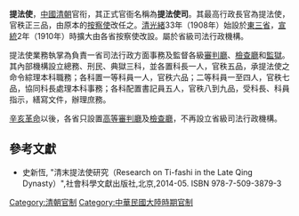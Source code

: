 {{Unreferenced|time=2009-04-02}}

'''提法使'''，[[中國|中國]][[清朝|清朝]]官衔，其正式官衙名稱為'''提法使司'''。其最高行政長官為提法使，官秩正三品，由原本的[[按察使|按察使]]改任之。[[清|清]][[光緒|光緒]]33年（1908年）始設於[[東三省|東三省]]，[[宣統|宣統]]2年（1910年）時擴大由各省按察使改設。屬於省級司法行政機構。

提法使業務執掌為負責一省司法行政方面事務及監督各級[[審判廳|審判廳]]、[[檢查廳|檢查廳]]和[[監獄|監獄]]。其內部機構設立總務、刑民、典獄三科，並各置科長一人，官秩五品，承提法使之命令綜理本科職務；各科置一等科員一人，官秩六品；二等科員一至四人，官秩七品，協同科長處理本科事務；各科配置書記員五人，官秩八到九品，受科長、科員指示，繕寫文件，辦理庶務。

[[辛亥革命|辛亥革命]]以後，各省只設置[[高等審判廳|高等審判廳]]及[[檢查廳|檢查廳]]，不再設立省級司法行政機構。

==參考文獻==
{{refbegin}}
*史新恆, "清末提法使研究（Research on Ti-fashi in the Late Qing Dynasty）",社會科學文獻出版社,北京,2014-05. ISBN 978-7-509-3879-3
{{refend}}

[[Category:清朝官制|Category:清朝官制]]
[[Category:中華民國大陸時期官制|Category:中華民國大陸時期官制]]